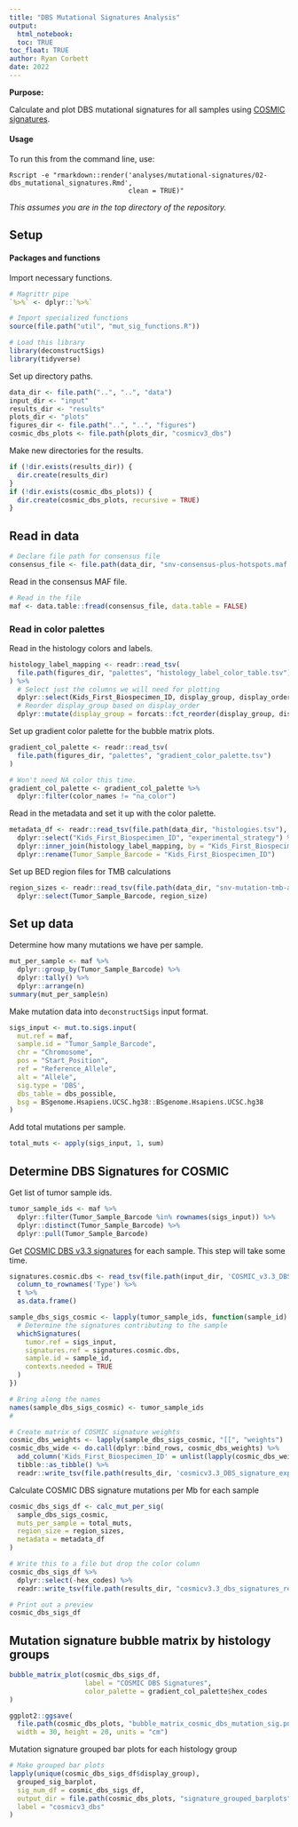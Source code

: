 ```yaml
---
title: "DBS Mutational Signatures Analysis"
output: 
  html_notebook:
  toc: TRUE
toc_float: TRUE
author: Ryan Corbett
date: 2022
---
```

  
  **Purpose:**
  
Calculate and plot DBS mutational signatures for all samples using [COSMIC signatures](https://cancer.sanger.ac.uk/cosmic).

#### Usage

To run this from the command line, use:
```
Rscript -e "rmarkdown::render('analyses/mutational-signatures/02-dbs_mutational_signatures.Rmd', 
                              clean = TRUE)"
```

_This assumes you are in the top directory of the repository._

## Setup

#### Packages and functions

Import necessary functions.

```r
# Magrittr pipe
`%>%` <- dplyr::`%>%`

# Import specialized functions
source(file.path("util", "mut_sig_functions.R"))

# Load this library
library(deconstructSigs)
library(tidyverse)
```

Set up directory paths. 

```r
data_dir <- file.path("..", "..", "data")
input_dir <- "input"
results_dir <- "results"
plots_dir <- "plots"
figures_dir <- file.path("..", "..", "figures")
cosmic_dbs_plots <- file.path(plots_dir, "cosmicv3_dbs")
```

Make new directories for the results. 

```r
if (!dir.exists(results_dir)) {
  dir.create(results_dir)
}
if (!dir.exists(cosmic_dbs_plots)) {
  dir.create(cosmic_dbs_plots, recursive = TRUE)
}
```

## Read in data

```r
# Declare file path for consensus file
consensus_file <- file.path(data_dir, "snv-consensus-plus-hotspots.maf.tsv.gz")
```

Read in the consensus MAF file. 

```r
# Read in the file
maf <- data.table::fread(consensus_file, data.table = FALSE)
```

### Read in color palettes

Read in the histology colors and labels. 

```r
histology_label_mapping <- readr::read_tsv(
  file.path(figures_dir, "palettes", "histology_label_color_table.tsv")
) %>% 
  # Select just the columns we will need for plotting
  dplyr::select(Kids_First_Biospecimen_ID, display_group, display_order, hex_codes) %>% 
  # Reorder display_group based on display_order
  dplyr::mutate(display_group = forcats::fct_reorder(display_group, display_order))
```

Set up gradient color palette for the bubble matrix plots. 

```r
gradient_col_palette <- readr::read_tsv(
  file.path(figures_dir, "palettes", "gradient_color_palette.tsv")
)

# Won't need NA color this time. 
gradient_col_palette <- gradient_col_palette %>%
  dplyr::filter(color_names != "na_color")
```

Read in the metadata and set it up with the color palette. 

```r
metadata_df <- readr::read_tsv(file.path(data_dir, "histologies.tsv"), guess_max = 10000) %>% 
  dplyr::select("Kids_First_Biospecimen_ID", "experimental_strategy") %>%
  dplyr::inner_join(histology_label_mapping, by = "Kids_First_Biospecimen_ID") %>% 
  dplyr::rename(Tumor_Sample_Barcode = "Kids_First_Biospecimen_ID") 
```

Set up BED region files for TMB calculations

```r
region_sizes <- readr::read_tsv(file.path(data_dir, "snv-mutation-tmb-all.tsv")) %>%
  dplyr::select(Tumor_Sample_Barcode, region_size)
```

## Set up data

Determine how many mutations we have per sample.

```r
mut_per_sample <- maf %>%
  dplyr::group_by(Tumor_Sample_Barcode) %>%
  dplyr::tally() %>%
  dplyr::arrange(n)
summary(mut_per_sample$n)
```

Make mutation data into `deconstructSigs` input format.

```r
sigs_input <- mut.to.sigs.input(
  mut.ref = maf,
  sample.id = "Tumor_Sample_Barcode",
  chr = "Chromosome",
  pos = "Start_Position",
  ref = "Reference_Allele",
  alt = "Allele",
  sig.type = 'DBS',
  dbs_table = dbs_possible,
  bsg = BSgenome.Hsapiens.UCSC.hg38::BSgenome.Hsapiens.UCSC.hg38
)
```

Add total mutations per sample. 

```r
total_muts <- apply(sigs_input, 1, sum)
```


## Determine DBS Signatures for COSMIC

Get list of tumor sample ids. 

```r
tumor_sample_ids <- maf %>%
  dplyr::filter(Tumor_Sample_Barcode %in% rownames(sigs_input)) %>%
  dplyr::distinct(Tumor_Sample_Barcode) %>%
  dplyr::pull(Tumor_Sample_Barcode)
```

Get [COSMIC DBS v3.3 signatures](https://cancer.sanger.ac.uk/cosmic) for each sample. 
This step will take some time. 

```r
signatures.cosmic.dbs <- read_tsv(file.path(input_dir, 'COSMIC_v3.3_DBS_GRCh38.txt')) %>%
  column_to_rownames('Type') %>%
  t %>%
  as.data.frame()

sample_dbs_sigs_cosmic <- lapply(tumor_sample_ids, function(sample_id) {
  # Determine the signatures contributing to the sample
  whichSignatures(
    tumor.ref = sigs_input,
    signatures.ref = signatures.cosmic.dbs,
    sample.id = sample_id,
    contexts.needed = TRUE
  )
})

# Bring along the names
names(sample_dbs_sigs_cosmic) <- tumor_sample_ids
# 

# Create matrix of COSMIC signature weights
cosmic_dbs_weights <- lapply(sample_dbs_sigs_cosmic, "[[", "weights")
cosmic_dbs_wide <- do.call(dplyr::bind_rows, cosmic_dbs_weights) %>%
  add_column('Kids_First_Biospecimen_ID' = unlist(lapply(cosmic_dbs_weights, rownames)), .before = 1) %>%
  tibble::as_tibble() %>%
  readr::write_tsv(file.path(results_dir, 'cosmicv3.3_DBS_signature_exposure_matrix.tsv')) 
```


Calculate COSMIC DBS signature mutations per Mb for each sample

```r
cosmic_dbs_sigs_df <- calc_mut_per_sig(
  sample_dbs_sigs_cosmic,
  muts_per_sample = total_muts,
  region_size = region_sizes,
  metadata = metadata_df
) 

# Write this to a file but drop the color column
cosmic_dbs_sigs_df %>% 
  dplyr::select(-hex_codes) %>% 
  readr::write_tsv(file.path(results_dir, "cosmicv3.3_dbs_signatures_results.tsv"))

# Print out a preview
cosmic_dbs_sigs_df
```


## Mutation signature bubble matrix by histology groups

```r
bubble_matrix_plot(cosmic_dbs_sigs_df, 
                   label = "COSMIC DBS Signatures", 
                   color_palette = gradient_col_palette$hex_codes
)
```

```r
ggplot2::ggsave(
  file.path(cosmic_dbs_plots, "bubble_matrix_cosmic_dbs_mutation_sig.png"),
  width = 30, height = 20, units = "cm")
```


Mutation signature grouped bar plots for each histology group

```r
# Make grouped bar plots
lapply(unique(cosmic_dbs_sigs_df$display_group),
  grouped_sig_barplot,
  sig_num_df = cosmic_dbs_sigs_df,
  output_dir = file.path(cosmic_dbs_plots, "signature_grouped_barplots"), 
  label = "cosmicv3_dbs"
)
```
